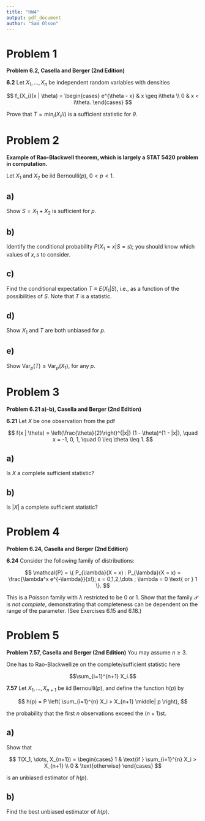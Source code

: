 ```yaml
---
title: "HW4"
output: pdf_document
author: "Sam Olson"
---
```


# Problem 1

**Problem 6.2, Casella and Berger (2nd Edition)**

**6.2** Let $X_1, \dots, X_n$ be independent random variables with densities  

$$
f_{X_i}(x | \theta) =
\begin{cases} 
e^{\theta - x} & x \geq i\theta \\
0 & x < i\theta.
\end{cases}
$$

Prove that $T = \min_i (X_i / i)$ is a sufficient statistic for $\theta$.  

\newpage 

# Problem 2

**Example of Rao-Blackwell theorem, which is largely a STAT 5420 problem in computation.**

Let $X_1$ and $X_2$ be iid Bernoulli$(p)$, $0 < p < 1$.

## a) 

Show $S = X_1 + X_2$ is sufficient for $p$.

## b) 

Identify the conditional probability $P(X_1 = x | S = s)$; you should know which values of $x, s$ to consider.

## c) 

Find the conditional expectation $T \equiv E(X_1 | S)$, i.e., as a function of the possibilities of $S$. Note that $T$ is a statistic.

## d) 

Show $X_1$ and $T$ are both unbiased for $p$.

## e) 

Show $\text{Var}_p(T) \leq \text{Var}_p(X_1)$, for any $p$.

\newpage

# Problem 3

**Problem 6.21 a)-b), Casella and Berger (2nd Edition)**

**6.21** Let $X$ be one observation from the pdf  

$$
f(x | \theta) = \left(\frac{\theta}{2}\right)^{|x|} (1 - \theta)^{1 - |x|}, \quad x = -1, 0, 1, \quad 0 \leq \theta \leq 1.
$$

## a) 

Is $X$ a complete sufficient statistic?  

## b) 

Is $|X|$ a complete sufficient statistic?  

\newpage 

# Problem 4

**Problem 6.24, Casella and Berger (2nd Edition)**

**6.24** Consider the following family of distributions:  

$$
\mathcal{P} = \{ P_{\lambda}(X = x) : P_{\lambda}(X = x) = \frac{\lambda^x e^{-\lambda}}{x!}; x = 0,1,2,\dots ; \lambda = 0 \text{ or } 1 \}.
$$

This is a Poisson family with $\lambda$ restricted to be $0$ or $1$. Show that the family $\mathcal{P}$ is *not complete*, demonstrating that completeness can be dependent on the range of the parameter. (See Exercises 6.15 and 6.18.)  

\newpage 

# Problem 5

**Problem 7.57, Casella and Berger (2nd Edition)** You may assume $n \geq 3$.

One has to Rao-Blackwellize on the complete/sufficient statistic here

$$\sum_{i=1}^{n+1} X_i.$$

**7.57** Let $X_1, \dots, X_{n+1}$ be iid Bernoulli$(p)$, and define the function $h(p)$ by  

$$
h(p) = P \left( \sum_{i=1}^{n} X_i > X_{n+1} \middle| p \right),
$$

the probability that the first $n$ observations exceed the $(n+1)$st.  

## a) 

Show that  

$$
T(X_1, \dots, X_{n+1}) =  
\begin{cases} 
1 & \text{if } \sum_{i=1}^{n} X_i > X_{n+1} \\
0 & \text{otherwise}
\end{cases}
$$

is an unbiased estimator of $h(p)$.  

## b) 

Find the best unbiased estimator of $h(p)$.  
